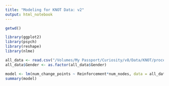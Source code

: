 ```yaml
---
title: "Modeling for KNOT Data: v2"
output: html_notebook
---
```


```r
getwd()
```

```r
library(ggplot2)
library(psych)
library(reshape)
library(nlme)
```

```r
all_data <- read.csv("/Volumes/My Passport/Curiosity/v8/Data/KNOT/processed_KNOT_data_no_curves.csv", header = TRUE)
all_data$Gender <- as.factor(all_data$Gender)
```

```r
model <- lm(num_change_points ~ Reinforcement*num_nodes, data = all_data)
summary(model)
```

